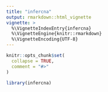```yaml
---
title: "infercna"
output: rmarkdown::html_vignette
vignette: >
  %\VignetteIndexEntry{infercna}
  %\VignetteEngine{knitr::rmarkdown}
  %\VignetteEncoding{UTF-8}
---
```


```r
knitr::opts_chunk$set(
  collapse = TRUE,
  comment = "#>"
)
```

```r
library(infercna)
```
